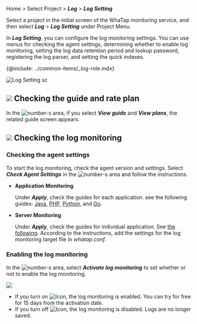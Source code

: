 Home > Select Project > **_Log_** > **_Log Setting_**

Select a project in the initial screen of the WhaTap monitoring service, and then select **_Log_** > **_Log Setting_** under Project Menu. 

In **_Log Setting_**, you can configure the log monitoring settings. You can use menus for checking the agent settings, determining whether to enable log monitoring, setting the log data retention period and lookup password, registering the log parser, and setting the quick indexes.

{@include: ../common-items/_log-role.mdx}  

![Log Setting sc](/img/log-setting.png) 

## ![](/img/number-01.png) Checking the guide and rate plan

In the ![number-s](/img/number-01.png) area, if you select **_View guide_** and **_View plans_**, the related guide screen appears. 

## ![](/img/number-02.png) Checking the log monitoring

### Checking the agent settings

To start the log monitoring, check the agent version and settings. Select **_Check Agent Settings_** in the ![number-s](/img/number-02.png) area and follow the instructions.

-   **Application Monitoring**

       Under **_Apply_**, check the guides for each application. see the following guides: [Java](log-java), [PHP](log-php), [Python](log-python), and [Go](log-go).

-   **Server Monitoring**

      Under **_Apply_**, check the guides for individual application. See [the following](log-server). According to the instructions, add the settings for the log monitoring target file in _whatap.conf_.

### Enabling the log monitoring

In the ![number-s](/img/number-02.png) area, select **_Activate log monitoring_** to set whether or not to enable the log monitoring.

![](/img/log-start.png)

-   If you turn on ![Icon](/img/ic-toggle-on.svg), the log monitoring is enabled. You can try for free for 15 days from the activation date. 
-   If you turn off ![Icon](/img/ic-toggle-off.svg), the log monitoring is disabled. Logs are no longer saved. 
